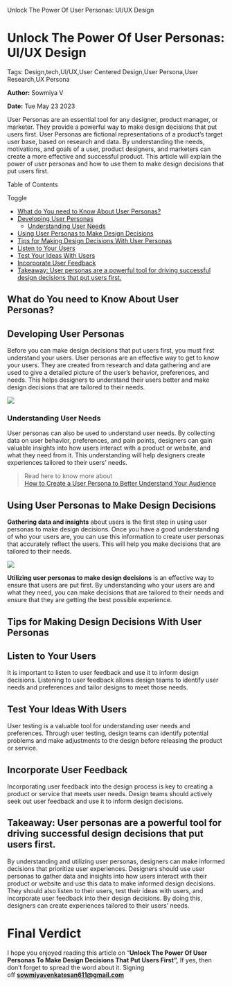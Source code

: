    Unlock The Power Of User Personas: UI/UX Design

Unlock The Power Of User Personas: UI/UX Design
===============================================

Tags: Design,tech,UI/UX,User Centered Design,User Persona,User Research,UX Persona

**Author:** Sowmiya V

**Date:** Tue May 23 2023

User Personas are an essential tool for any designer, product manager, or marketer. They provide a powerful way to make design decisions that put users first. User Personas are fictional representations of a product’s target user base, based on research and data. By understanding the needs, motivations, and goals of a user, product designers, and marketers can create a more effective and successful product. This article will explain the power of user personas and how to use them to make design decisions that put users first.

Table of Contents

Toggle

*   [What do You need to Know About User Personas?](https://recodehive.com/unlock-the-power-of-user-personas-to-make-design-decisions-that-put-users-first/#What_do_You_need_to_Know_About_User_Personas "What do You need to Know About User Personas?")
*   [Developing User Personas](https://recodehive.com/unlock-the-power-of-user-personas-to-make-design-decisions-that-put-users-first/#Developing_User_Personas "Developing User Personas")
    *   [Understanding User Needs](https://recodehive.com/unlock-the-power-of-user-personas-to-make-design-decisions-that-put-users-first/#Understanding_User_Needs "Understanding User Needs")
*   [Using User Personas to Make Design Decisions](https://recodehive.com/unlock-the-power-of-user-personas-to-make-design-decisions-that-put-users-first/#Using_User_Personas_to_Make_Design_Decisions "Using User Personas to Make Design Decisions")
*   [Tips for Making Design Decisions With User Personas](https://recodehive.com/unlock-the-power-of-user-personas-to-make-design-decisions-that-put-users-first/#Tips_for_Making_Design_Decisions_With_User_Personas "Tips for Making Design Decisions With User Personas")
*   [Listen to Your Users](https://recodehive.com/unlock-the-power-of-user-personas-to-make-design-decisions-that-put-users-first/#Listen_to_Your_Users "Listen to Your Users")
*   [Test Your Ideas With Users](https://recodehive.com/unlock-the-power-of-user-personas-to-make-design-decisions-that-put-users-first/#Test_Your_Ideas_With_Users "Test Your Ideas With Users")
*   [Incorporate User Feedback](https://recodehive.com/unlock-the-power-of-user-personas-to-make-design-decisions-that-put-users-first/#Incorporate_User_Feedback "Incorporate User Feedback")
*   [Takeaway: User personas are a powerful tool for driving successful design decisions that put users first.](https://recodehive.com/unlock-the-power-of-user-personas-to-make-design-decisions-that-put-users-first/#Takeaway_User_personas_are_a_powerful_tool_for_driving_successful_design_decisions_that_put_users_first "Takeaway: User personas are a powerful tool for driving successful design decisions that put users first. ")

What do You need to Know About User Personas?
---------------------------------------------

Developing User Personas
------------------------

Before you can make design decisions that put users first, you must first understand your users. User personas are an effective way to get to know your users. They are created from research and data gathering and are used to give a detailed picture of the user’s behavior, preferences, and needs. This helps designers to understand their users better and make design decisions that are tailored to their needs.

![](https://recodehive.com/wp-content/uploads/2023/02/amy-hirschi-JaoVGh5aJ3E-unsplash-2-1024x683.jpg)

### Understanding User Needs

User personas can also be used to understand user needs. By collecting data on user behavior, preferences, and pain points, designers can gain valuable insights into how users interact with a product or website, and what they need from it. This understanding will help designers create experiences tailored to their users’ needs.

> Read here to know more about  
> [How to Create a User Persona to Better Understand Your Audience](https://recodehive.com/wp-admin/post.php?post=13280&action=edit)

Using User Personas to Make Design Decisions
--------------------------------------------

**Gathering data and insights** about users is the first step in using user personas to make design decisions. Once you have a good understanding of who your users are, you can use this information to create user personas that accurately reflect the users. This will help you make decisions that are tailored to their needs.

![](https://recodehive.com/wp-content/uploads/2023/02/ux-indonesia-8mikJ83LmSQ-unsplash-2-1024x678.jpg)

**Utilizing user personas to make design decisions** is an effective way to ensure that users are put first. By understanding who your users are and what they need, you can make decisions that are tailored to their needs and ensure that they are getting the best possible experience.

Tips for Making Design Decisions With User Personas
---------------------------------------------------

Listen to Your Users
--------------------

It is important to listen to user feedback and use it to inform design decisions. Listening to user feedback allows design teams to identify user needs and preferences and tailor designs to meet those needs.

Test Your Ideas With Users
--------------------------

User testing is a valuable tool for understanding user needs and preferences. Through user testing, design teams can identify potential problems and make adjustments to the design before releasing the product or service.

Incorporate User Feedback
-------------------------

Incorporating user feedback into the design process is key to creating a product or service that meets user needs. Design teams should actively seek out user feedback and use it to inform design decisions.

Takeaway: User personas are a powerful tool for driving successful design decisions that put users first.
---------------------------------------------------------------------------------------------------------

By understanding and utilizing user personas, designers can make informed decisions that prioritize user experiences. Designers should use user personas to gather data and insights into how users interact with their product or website and use this data to make informed design decisions. They should also listen to their users, test their ideas with users, and incorporate user feedback into their design decisions. By doing this, designers can create experiences tailored to their users’ needs.

Final Verdict
=============

I hope you enjoyed reading this article on “**Unlock The Power Of User Personas To Make Design Decisions That Put Users First”,** If yes, then don’t forget to spread the word about it. Signing off **sowmiyavenkatesan611@gmail.com**